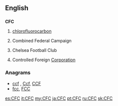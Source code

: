 ==English==

==={{initialism-old|en}}===
'''CFC'''

# {{context|organic chemistry|lang=en}} [[chlorofluorocarbon]]
# {{context|US|lang=en}} Combined Federal Campaign
# {{context|soccer|lang=en}} Chelsea Football Club
# {{context|business|lang=en}} Controlled Foreign [[corporation|Corporation]]

===Anagrams===
* [[ccf#English|ccf]] , [[Ccf#English|Ccf]], [[CCF#English|CCF]]
* [[fcc#English|fcc]], [[FCC#English|FCC]]

[[es:CFC]]
[[it:CFC]]
[[my:CFC]]
[[ja:CFC]]
[[pt:CFC]]
[[ru:CFC]]
[[sk:CFC]]